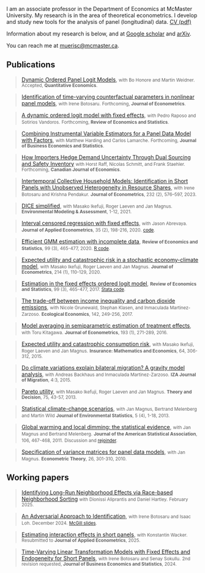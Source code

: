 I am an associate professor in the Department of Economics at McMaster University. 
My research is in the area of theoretical econometrics.
I develop and study new tools for the analysis of panel (longitudinal) data.
[CV (pdf)](./CV/CV_ChrisMuris.pdf)

Information about my research is below, and at [Google scholar](https://scholar.google.com/citations?user=zh8YkR8AAAAJ&hl=en) and [arXiv](https://arxiv.org/search/econ?searchtype=author&query=Muris%2C+C).

You can reach me at [muerisc@mcmaster.ca](mailto:muerisc@mcmaster.ca). 

## Publications

<!-- 18 -->
> [Dynamic Ordered Panel Logit Models](https://arxiv.org/abs/2107.03253),
> <small>with Bo Honore and Martin Weidner.</small>
> <small>Accepted, <b>Quantitative Economics</b>.</small>

<!-- 16 -->
> [Identification of time-varying counterfactual parameters in nonlinear panel models](https://arxiv.org/abs/2212.09193),
> <small>with Irene Botosaru.</small>
> <small>Forthcoming, <b>Journal of Econometrics</b>.</small>

<!-- 15 -->
> [A dynamic ordered logit model with fixed effects](https://direct.mit.edu/rest/article-abstract/doi/10.1162/rest_a_01336/116192/A-Dynamic-Ordered-Logit-Model-with-Fixed-Effects?redirectedFrom=fulltext),
> <small>with Pedro Raposo and Sotirios Vandoros.</small>
> <small>Forthcoming, <b>Review of Economics and Statistics</b>.</small>

<!-- 17 -->
> [Combining Instrumental Variable Estimators for a Panel Data Model with Factors](https://arxiv.org/abs/2203.03051),
> <small>with Matthew Harding and Carlos Lamarche.</small> 
> <small>Forthcoming, <b>Journal of Business Economics and Statistics</b>.</small>

<!-- 19 -->
> [How Importers Hedge Demand Uncertainty Through Dual Sourcing and Safety Inventory](https://www.cesifo.org/en/publications/2023/working-paper/inventory-sourcing-and-effects-trade-costs-theory-and-empirical)
> <small>with Horst Raff, Nicolas Schmitt, and Frank Staehler.</small>
> <small>Forthcoming, <b>Canadian Journal of Economics</b>.</small>
 
<!-- 14 -->
> [Intertemporal Collective Household Models: Identification in Short Panels with Unobserved Heterogeneity in Resource Shares](https://doi.org/10.1016/j.jeconom.2021.11.006),
> <small>with Irene Botosaru and Krishna Pendakur.</small>
> <small><b>Journal of Econometrics</b>, 232 (2), 576--597, 2023.</small>

<!-- 13 -->
> [DICE simplified](https://link.springer.com/article/10.1007/s10666-020-09738-2),
> <small>with Masako Ikefuji, Roger Laeven and Jan Magnus.</small> 
> <small><b>Environmental Modeling & Assessment</b>, 1-12, 2021.</small>

<!-- 12 -->
> [Interval censored regression with fixed effects](https://onlinelibrary.wiley.com/doi/abs/10.1002/jae.2737),
> <small>with Jason Abrevaya.</small>
> <small><b>Journal of Applied Econometrics</b>, 35 (2), 198-216, 2020.</small>
> <small>[code](http://qed.econ.queensu.ca/jae/2020-v35.2/abrevaya-muris/).</small>

<!-- 11 -->
> [Efficient GMM estimation with incomplete data](https://direct.mit.edu/rest/article/102/3/518/96782/Efficient-GMM-Estimation-with-Incomplete-Data),
> <small><b>Review of Economics and Statistics</b>, 99 (3), 465-477, 2020.</small>
> <small>[R code](https://doi.org/10.7910/DVN/ZKQPK7).</small>

<!-- 10 -->
> [Expected utility and catastrophic risk in a stochastic economy-climate model](https://www.sciencedirect.com/science/article/abs/pii/S0304407619301101),
> <small>with Masako Ikefuji, Roger Laeven and Jan Magnus.</small> 
> <small><b>Journal of Econometrics</b>, 214 (1), 110-129, 2020.</small>

<!-- 9 -->
> [Estimation in the fixed effects ordered logit model](http://www.mitpressjournals.org/doi/pdf/10.1162/REST_a_00617),
> <small><b>Review of Economics and Statistics</b>, 99 (3), 465-477, 2017. </small>
> <small>[Stata code](http://dx.doi.org/10.7910/DVN/IUJ3VZ).</small>

<!-- 8 -->
> [The trade-off between income inequality and carbon dioxide emissions](https://doi.org/10.1016/j.ecolecon.2017.06.034),
> <small>with Nicole Grunewald, Stephan Klasen, and Inmaculada Martinez-Zarzoso.</small>
> <small><b>Ecological Economics</b>, 142, 249-256, 2017.</small>

<!-- 7 -->
> [Model averaging in semiparametric estimation of treatment effects](http://dx.doi.org/10.1016/j.jeconom.2016.03.002),
> <small>with Toru Kitagawa.</small> 
> <small><b>Journal of Econometrics</b>, 193 (1), 271-289, 2016.</small>

<!-- 6 -->
> [Expected utility and catastrophic consumption risk](http://dx.doi.org/10.1016/j.insmatheco.2015.06.007),
> <small>with Masako Ikefuji, Roger Laeven and Jan Magnus.</small> 
> <small><b>Insurance: Mathematics and Economics</b>, 64, 306-312, 2015.</small>

<!-- 5 -->
> [Do climate variations explain bilateral migration? A gravity model analysis](http://www.izajom.com/content/4/1/3),
> <small>with Andreas Backhaus and Inmaculada Martinez-Zarzoso.</small> 
> <small><b>IZA Journal of Migration</b>, 4:3, 2015.</small>

<!-- 4 -->
> [Pareto utility](http://dx.doi.org/10.1007/s11238-012-9293-8),
> <small>with Masako Ikefuji, Roger Laeven and Jan Magnus.</small>
> <small><b>Theory and Decision</b>, 75, 43-57, 2013.</small>

<!-- 3 -->
> [Statistical climate-change scenarios](http://www.jenvstat.org/v05/i04),
> <small>with Jan Magnus, Bertrand Melenberg and Martin Wild</small>
> <small><b>Journal of Environmental Statistics</b>, 5 (4), 1-18, 2013.</small>

<!-- 2 -->
> [Global warming and local dimming: the statistical evidence](http://dx.doi.org/10.1198/jasa.2011.ap09508),
> <small>with Jan Magnus and Bertrand Melenberg.</small>
> <small><b>Journal of the American Statistical Association</b>, 106, 467-468, 2011.</small>
> <small>Discussion and [rejoinder](http://dx.doi.org/10.1198/jasa.2011.ap11319).</small>

<!-- 1. -->
> [Specification of variance matrices for panel data models](http://dx.doi.org/10.1017/S0266466609090756),
> <small>with Jan Magnus.</small>
> <small><b>Econometric Theory</b>, 26, 301-310, 2010.</small>

## Working papers

> [Identifying Long-Run Neighborhood Effects via Race-based Neighborhood Sorting](https://dionissialiprantis.com/pdfs/Identifying_Neighborhood_Effects_Feb_2025.pdf)
> <small>with Dionissi Aliprantis and Daniel Hartley.</small>
> <small>February 2025.</small>

> [An Adversarial Approach to Identification](https://arxiv.org/abs/2411.04239),
> <small>with Irene Botosaru and Isaac Loh.</small>
> <small>December 2024.</small>
> <small>[McGill slides](./20250325-McGill-adversarial-slides.pdf).</small>

> [Estimating interaction effects in short panels](https://arxiv.org/abs/2211.01557),
> <small>with Konstantin Wacker.</small>
> <small>Resubmitted to <b>Journal of Applied Econometrics</b>, 2025.</small>

> [Time-Varying Linear Transformation Models with Fixed Effects and Endogeneity for Short Panels](https://ideas.repec.org/p/mcm/deptwp/2022-01.html),
> <small>with Irene Botosaru and Senay Sokullu.</small>
> <small>2nd revision requested, <b>Journal of Business Economics and Statistics</b>, 2024.</small>

